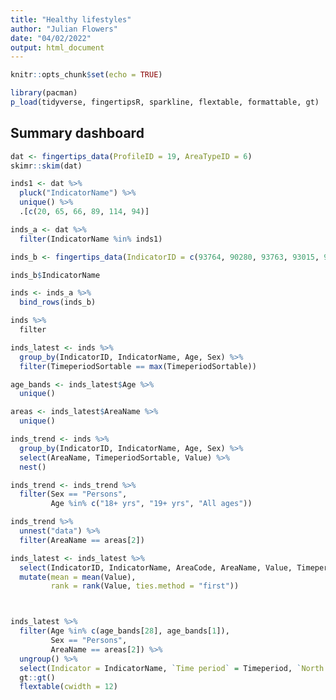 ```yaml
---
title: "Healthy lifestyles"
author: "Julian Flowers"
date: "04/02/2022"
output: html_document
---
```


```r
knitr::opts_chunk$set(echo = TRUE)

library(pacman)
p_load(tidyverse, fingertipsR, sparkline, flextable, formattable, gt)

```

## Summary dashboard

```r

dat <- fingertips_data(ProfileID = 19, AreaTypeID = 6)
skimr::skim(dat)

inds1 <- dat %>%
  pluck("IndicatorName") %>%
  unique() %>%
  .[c(20, 65, 66, 89, 114, 94)]

inds_a <- dat %>%
  filter(IndicatorName %in% inds1)

inds_b <- fingertips_data(IndicatorID = c(93764, 90280, 93763, 93015, 93088), AreaTypeID = 6)

inds_b$IndicatorName

inds <- inds_a %>%
  bind_rows(inds_b)

inds %>%
  filter
```

```r


inds_latest <- inds %>%
  group_by(IndicatorID, IndicatorName, Age, Sex) %>%
  filter(TimeperiodSortable == max(TimeperiodSortable))

age_bands <- inds_latest$Age %>%
  unique()

areas <- inds_latest$AreaName %>%
  unique()

inds_trend <- inds %>%
  group_by(IndicatorID, IndicatorName, Age, Sex) %>%
  select(AreaName, TimeperiodSortable, Value) %>%
  nest()

inds_trend <- inds_trend %>%
  filter(Sex == "Persons", 
         Age %in% c("18+ yrs", "19+ yrs", "All ages"))

inds_trend %>%
  unnest("data") %>%
  filter(AreaName == areas[2])

inds_latest <- inds_latest %>%
  select(IndicatorID, IndicatorName, AreaCode, AreaName, Value, Timeperiod) %>%
  mutate(mean = mean(Value), 
         rank = rank(Value, ties.method = "first"))



inds_latest %>%
  filter(Age %in% c(age_bands[28], age_bands[1]), 
         Sex == "Persons", 
         AreaName == areas[2]) %>%
  ungroup() %>%
  select(Indicator = IndicatorName, `Time period` = Timeperiod, `North East value` = Value, `North East rank` = rank, `National Average` = mean) %>%
  gt::gt()
  flextable(cwidth = 12)
  





```
